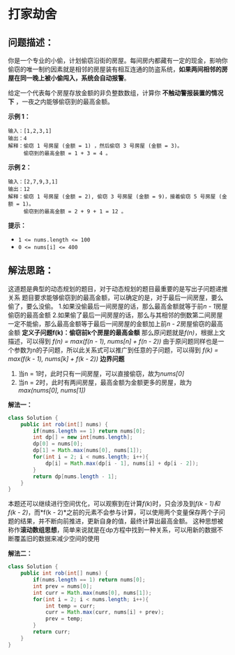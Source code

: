 # 打家劫舍

## **问题描述：**

你是一个专业的小偷，计划偷窃沿街的房屋。每间房内都藏有一定的现金，影响你偷窃的唯一制约因素就是相邻的房屋装有相互连通的防盗系统，**如果两间相邻的房屋在同一晚上被小偷闯入，系统会自动报警**。

给定一个代表每个房屋存放金额的非负整数数组，计算你 **不触动警报装置的情况下** ，一夜之内能够偷窃到的最高金额。

**示例 1：**

```
输入：[1,2,3,1]
输出：4
解释：偷窃 1 号房屋 (金额 = 1) ，然后偷窃 3 号房屋 (金额 = 3)。
     偷窃到的最高金额 = 1 + 3 = 4 。
```

**示例 2：**

```
输入：[2,7,9,3,1]
输出：12
解释：偷窃 1 号房屋 (金额 = 2), 偷窃 3 号房屋 (金额 = 9)，接着偷窃 5 号房屋 (金额 = 1)。
     偷窃到的最高金额 = 2 + 9 + 1 = 12 。

```

**提示：**

- `1 <= nums.length <= 100`
- `0 <= nums[i] <= 400`

## **解法思路：**

这道题是典型的动态规划的题目，对于动态规划的题目最重要的是写出子问题递推关系
题目要求能够偷窃到的最高金额，可以确定的是，对于最后一间房屋，要么偷了，要么没偷。
1.如果没偷最后一间房屋的话，那么最高金额就等于前*n - 1*房屋偷窃的最高金额
2.如果偷了最后一间房屋的话，那么与其相邻的倒数第二间房屋一定不能偷，那么最高金额等于最后一间房屋的金额加上前*n - 2*房屋偷窃的最高金额
**定义子问题f(k)：偷窃前k个房屋的最高金额**
那么原问题就是*f(n)*，根据上文描述，可以得到
*f(n) = max(f(n - 1), nums[n] + f(n - 2))*
由于原问题同样也是一个参数为n的子问题，所以此关系式可以推广到任意的子问题，可以得到
*f(k) = max(f(k - 1), nums[k] + f(k - 2))*
**边界问题**

1. 当n = 1时，此时只有一间房屋，可以直接偷窃，故为*nums[0]*
2. 当n = 2时，此时有两间房屋，最高金额为金额更多的房屋，故为*max(nums[0], nums[1])*

**解法一：**

```java
class Solution {
    public int rob(int[] nums) {
        if(nums.length == 1) return nums[0];
        int dp[] = new int[nums.length];
        dp[0] = nums[0];
        dp[1] = Math.max(nums[0], nums[1]);
        for(int i = 2; i < nums.length; i++){
            dp[i] = Math.max(dp[i - 1], nums[i] + dp[i - 2]);
        }
        return dp[nums.length - 1];
    }
}
```

本题还可以继续进行空间优化，可以观察到在计算*f(k*)时，只会涉及到*f(k - 1)*和*f(k - 2)*，而*f(k - 2)*之前的元素不会参与计算，可以使用两个变量保存两个子问题的结果，并不断向前推进，更新自身的值，最终计算出最高金额。
这种思想被称作**滚动数组思想**，简单来说就是在dp方程中找到一种关系，可以用新的数据不断覆盖旧的数据来减少空间的使用

**解法二：**

```java
class Solution {
    public int rob(int[] nums) {
        if(nums.length == 1) return nums[0];
        int prev = nums[0];
        int curr = Math.max(nums[0], nums[1]);
        for(int i = 2; i < nums.length; i++){
            int temp = curr;
            curr = Math.max(curr, nums[i] + prev);
            prev = temp;
        }
        return curr;
    }
}
```